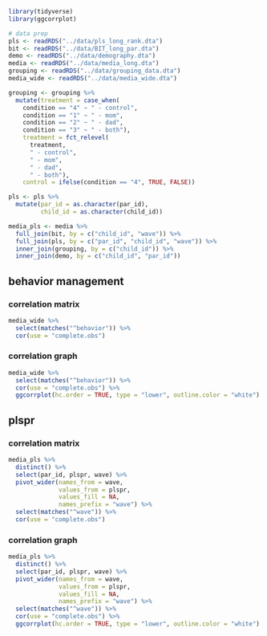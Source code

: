 ```r
library(tidyverse)
library(ggcorrplot)
```


```r
# data prep
pls <- readRDS("../data/pls_long_rank.dta")
bit <- readRDS("../data/BIT_long_par.dta")
demo <- readRDS("../data/demography.dta")
media <- readRDS("../data/media_long.dta")
grouping <- readRDS("../data/grouping_data.dta")
media_wide <- readRDS("../data/media_wide.dta")

grouping <- grouping %>% 
  mutate(treatment = case_when(
    condition == "4" ~ " - control",
    condition == "1" ~ " - mom",
    condition == "2" ~ " - dad",
    condition == "3" ~ " - both"),
    treatment = fct_relevel(
      treatment,
      " - control",
      " - mom",
      " - dad",
      " - both"),
    control = ifelse(condition == "4", TRUE, FALSE))

pls <- pls %>%
  mutate(par_id = as.character(par_id),
         child_id = as.character(child_id))

media_pls <- media %>%
  full_join(bit, by = c("child_id", "wave")) %>% 
  full_join(pls, by = c("par_id", "child_id", "wave")) %>%
  inner_join(grouping, by = c("child_id")) %>%
  inner_join(demo, by = c("child_id", "par_id"))


```

## behavior management

### correlation matrix
```r
media_wide %>% 
  select(matches("^behavior")) %>% 
  cor(use = "complete.obs")
```

### correlation graph
```r
media_wide %>% 
  select(matches("^behavior")) %>% 
  cor(use = "complete.obs") %>% 
  ggcorrplot(hc.order = TRUE, type = "lower", outline.color = "white")
```

## plspr

### correlation matrix
```r
media_pls %>% 
  distinct() %>% 
  select(par_id, plspr, wave) %>% 
  pivot_wider(names_from = wave, 
              values_from = plspr,
              values_fill = NA,
              names_prefix = "wave") %>% 
  select(matches("^wave")) %>% 
  cor(use = "complete.obs")
```


### correlation graph
```r
media_pls %>% 
  distinct() %>% 
  select(par_id, plspr, wave) %>% 
  pivot_wider(names_from = wave, 
              values_from = plspr,
              values_fill = NA,
              names_prefix = "wave") %>% 
  select(matches("^wave")) %>% 
  cor(use = "complete.obs") %>% 
  ggcorrplot(hc.order = TRUE, type = "lower", outline.color = "white")
```

